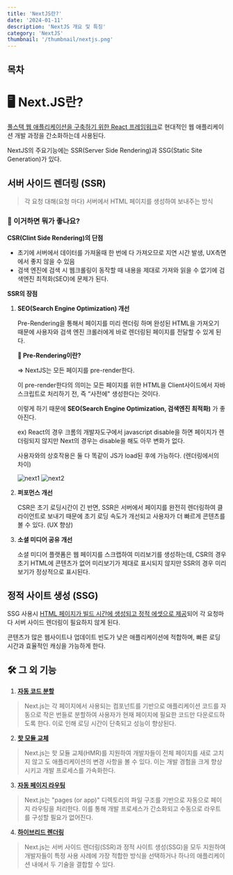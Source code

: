 ```yaml
---
title: 'NextJS란?'
date: '2024-01-11'
description: 'NextJS 개요 및 특징'
category: 'NextJS'
thumbnail: '/thumbnail/nextjs.png'
---
```


## 목차

# 🖥️ Next.JS란?

<span className='violet-bold'><u>풀스택 웹 애플리케이션을 구축하기 위한 React 프레임워크</u></span>로 현대적인 웹 애플리케이션 개발 과정을 간소화하는데 사용된다.

NextJS의 주요기능에는 <span className='violet-bold'>SSR(Server Side Rendering)</span>과 <span className='violet-bold'>SSG(Static Site Generation)</span>가 있다.

## 서버 사이드 렌더링 (SSR)

> 각 요청 대해(요청 마다) 서버에서 HTML 페이지를 생성하여 보내주는 방식

### 🤔 이거하면 뭐가 좋나요?

**CSR(Clint Side Rendering)의 <span className='red-bold'>단점</span>**

- 초기에 서버에서 데이터를 가져올때 한 번에 다 가져오므로 지연 시간 발생, UX측면에서 좋지 않을 수 있음
- 검색 엔진에 검색 시 웹크롤링이 동작할 때 내용을 제대로 가져와 읽을 수 없기에 검색엔진 최적화(SEO)에 문제가 된다.

**SSR의 <span className='blue-bold'>장점</span>**

1. **SEO(Search Engine Optimization) 개선**

    Pre-Rendering을 통해서 페이지를 미리 렌더링 하며 완성된 HTML을 가져오기 때문에 사용자와 검색 엔진 크롤러에게 바로 렌더링된 페이지를 전달할 수 있게 된다.

    **🤔 Pre-Rendering이란?**

    => NextJS는 모든 페이지를 pre-render한다.

    이 pre-render한다의 의미는 <span className='highlight'>모든 페이지를 위한 HTML을 Client사이드에서 자바스크립트로 처리하기 전, 즉 “사전에" 생성한다는 것이다.</span>

    이렇게 하기 때문에 **SEO(Search Engine Optimization, 검색엔진 최적화)** 가 좋아진다.

    ex) React의 경우 크롬의 개발자도구에서 javascript disable을 하면 페이지가 렌더링되지 않지만 Next의 경우는 disable을 해도 아무 변화가 없다.

    사용자와의 상호작용은 둘 다 똑같이 JS가 load된 후에 가능하다. (렌더링에서의 차이)

    ![next1](https://github.com/cheolung12/blog-static/assets/109952479/c7c83d9b-4aa3-41ab-b6e4-439ba2f9ba5f)
    ![next2](https://github.com/cheolung12/blog-static/assets/109952479/7e5394eb-0a34-448b-a053-bb76dc810829)

2. **퍼포먼스 개선**

    CSR은 초기 로딩시간이 긴 반면, SSR은 서버에서 페이지를 완전히 렌더링하여 클라이언트로 보내기 때문에 초기 로딩 속도가 개선되고 사용자가 더 빠르게 콘텐츠를 볼 수 있다. (UX 향상)

3. **소셜 미디어 공유 개선**

    소셜 미디어 플랫폼은 웹 페이지를 스크랩하여 미리보기를 생성하는데, CSR의 경우 초기 HTML에 콘텐츠가 없어 미리보기가 제대로 표시되지 않지만 SSR의 경우 미리보기가 정상적으로 표시된다.

## 정적 사이트 생성 (SSG)

SSG 사용시 <span className='violet-bold'><u>HTML 페이지가 빌드 시간에 생성되고 정적 에셋으로 제공</u></span>되어 각 요청마다 서버 사이드 렌더링이 필요하지 않게 된다.

콘텐츠가 많은 웹사이트나 업데이트 빈도가 낮은 애플리케이션에 적합하며, 빠른 로딩 시간과 효율적인 캐싱을 가능하게 한다.

## 🛠️ 그 외 기능

1. **<u>자동 코드 분할</u>**
 > Next.js는 각 페이지에서 사용되는 컴포넌트를 기반으로 애플리케이션 코드를 자동으로 작은 번들로 분할하여 사용자가 현재 페이지에 필요한 코드만 다운로드하도록 한다. 이로 인해 로딩 시간이 단축되고 성능이 향상된다.
2. **<u>핫 모듈 교체</u>**
 > Next.js는 핫 모듈 교체(HMR)를 지원하여 개발자들이 전체 페이지를 새로 고치지 않고 도 애플리케이션의 변경 사항을 볼 수 있다. 이는 개발 경험을 크게 향상시키고 개발 프로세스를 가속화한다.
3. **<u>자동 페이지 라우팅</u>**
 > Next.js는 "pages (or app)" 디렉토리의 파일 구조를 기반으로 자동으로 페이지 라우팅을 처리한다. 이를 통해 개발 프로세스가 간소화되고 수동으로 라우트를 구성할 필요가 없어진다.
4. **<u>하이브리드 렌더링</u>**
 > Next.js는 서버 사이드 렌더링(SSR)과 정적 사이트 생성(SSG)을 모두 지원하여 개발자들이 특정 사용 사례에 가장 적합한 방식을 선택하거나 하나의 애플리케이션 내에서 두 기술을 결합할 수 있다.
